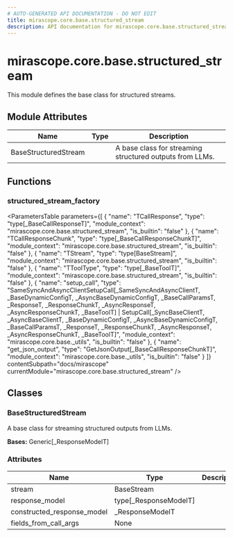 ```yaml
---
# AUTO-GENERATED API DOCUMENTATION - DO NOT EDIT
title: mirascope.core.base.structured_stream
description: API documentation for mirascope.core.base.structured_stream
---
```


# mirascope.core.base.structured_stream

<ApiType type="Module" />

This module defines the base class for structured streams.

## Module Attributes

| Name | Type | Description |
| ---- | ---- | ----------- |
| BaseStructuredStream |  | A base class for streaming structured outputs from LLMs. |

## Functions

### structured_stream_factory

<ApiType type="Function" />

<ParametersTable
  parameters={[
  {
    "name": "TCallResponse",
    "type": "type[_BaseCallResponseT]",
    "module_context": "mirascope.core.base.structured_stream",
    "is_builtin": "false"
  },
  {
    "name": "TCallResponseChunk",
    "type": "type[_BaseCallResponseChunkT]",
    "module_context": "mirascope.core.base.structured_stream",
    "is_builtin": "false"
  },
  {
    "name": "TStream",
    "type": "type[BaseStream]",
    "module_context": "mirascope.core.base.structured_stream",
    "is_builtin": "false"
  },
  {
    "name": "TToolType",
    "type": "type[_BaseToolT]",
    "module_context": "mirascope.core.base.structured_stream",
    "is_builtin": "false"
  },
  {
    "name": "setup_call",
    "type": "SameSyncAndAsyncClientSetupCall[_SameSyncAndAsyncClientT, _BaseDynamicConfigT, _AsyncBaseDynamicConfigT, _BaseCallParamsT, _ResponseT, _ResponseChunkT, _AsyncResponseT, _AsyncResponseChunkT, _BaseToolT] | SetupCall[_SyncBaseClientT, _AsyncBaseClientT, _BaseDynamicConfigT, _AsyncBaseDynamicConfigT, _BaseCallParamsT, _ResponseT, _ResponseChunkT, _AsyncResponseT, _AsyncResponseChunkT, _BaseToolT]",
    "module_context": "mirascope.core.base._utils",
    "is_builtin": "false"
  },
  {
    "name": "get_json_output",
    "type": "GetJsonOutput[_BaseCallResponseChunkT]",
    "module_context": "mirascope.core.base._utils",
    "is_builtin": "false"
  }
]}
  contentSubpath="docs/mirascope"
  currentModule="mirascope.core.base.structured_stream"
/>


## Classes

### BaseStructuredStream

<ApiType type="Class" />

A base class for streaming structured outputs from LLMs.

**Bases:** Generic[_ResponseModelT]

### Attributes

| Name | Type | Description |
| ---- | ---- | ----------- |
| stream | BaseStream |  |
| response_model | type[_ResponseModelT] |  |
| constructed_response_model | _ResponseModelT |  |
| fields_from_call_args | None |  |



